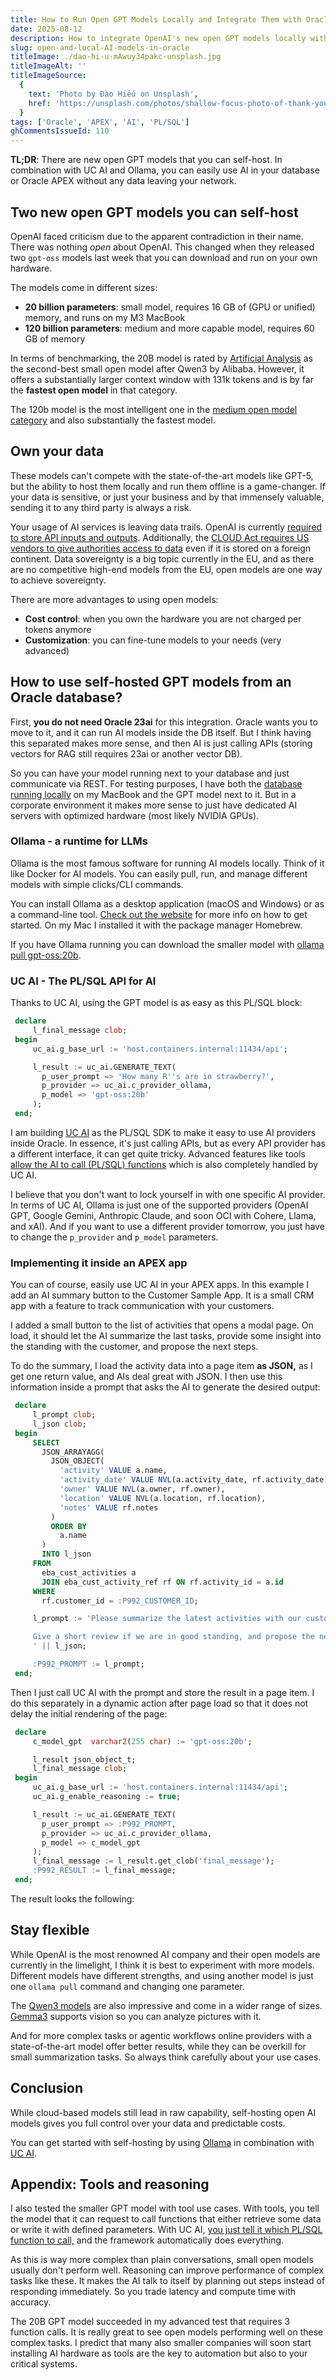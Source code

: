 ```yaml
---
title: How to Run Open GPT Models Locally and Integrate Them with Oracle APEX
date: 2025-08-12
description: How to integrate OpenAI's new open GPT models locally with Ollama and UC AI into an Oracle APEX app.
slug: open-and-local-AI-models-in-oracle
titleImage: ./dao-hi-u-mAwuy34pakc-unsplash.jpg
titleImageAlt: ''
titleImageSource:
  {
    text: 'Photo by Đào Hiếu on Unsplash',
    href: 'https://unsplash.com/photos/shallow-focus-photo-of-thank-you-for-shopping-signage-qvWnGmoTbik',
  }
tags: ['Oracle', 'APEX', 'AI', 'PL/SQL']
ghCommentsIssueId: 110
---
```


**TL;DR**: There are new open GPT models that you can self-host. In combination with UC AI and Ollama, you can easily use AI in your database or Oracle APEX without any data leaving your network.

## Two new open GPT models you can self-host

OpenAI faced criticism due to the apparent contradiction in their name. There was nothing _open_ about OpenAI. This changed when they released two `gpt-oss` models last week that you can download and run on your own hardware.

The models come in different sizes:

- **20 billion parameters**: small model, requires 16 GB of (GPU or unified) memory, and runs on my M3 MacBook
- **120 billion parameters**: medium and more capable model, requires 60 GB of memory

In terms of benchmarking, the 20B model is rated by [Artificial Analysis](https://artificialanalysis.ai/models/open-source/small) as the second-best small open model after Qwen3 by Alibaba. However, it offers a substantially larger context window with 131k tokens and is by far the **fastest open model** in that category.

The 120b model is the most intelligent one in the [medium open model category](https://artificialanalysis.ai/models/open-source/medium) and also substantially the fastest model.

## Own your data

These models can't compete with the state-of-the-art models like GPT-5, but the ability to host them locally and run them offline is a game-changer. If your data is sensitive, or just your business and by that immensely valuable, sending it to any third party is always a risk.

Your usage of AI services is leaving data trails. OpenAI is currently [required to store API inputs and outputs](https://openai.com/index/response-to-nyt-data-demands/). Additionally, the [CLOUD Act requires US vendors to give authorities access to data](https://wire.com/en/blog/cloud-act-eu-data-sovereignty) even if it is stored on a foreign continent. Data sovereignty is a big topic currently in the EU, and as there are no competitive high-end models from the EU, open models are one way to achieve sovereignty.

There are more advantages to using open models:

- **Cost control**: when you own the hardware you are not charged per tokens anymore
- **Customization**: you can fine-tune models to your needs (very advanced)

## How to use self-hosted GPT models from an Oracle database?

First, **you do not need Oracle 23ai** for this integration. Oracle wants you to move to it, and it can run AI models inside the DB itself. But I think having this separated makes more sense, and then AI is just calling APIs (storing vectors for RAG still requires 23ai or another vector DB).

So you can have your model running next to your database and just communicate via REST. For testing purposes, I have both the [database running locally](https://hartenfeller.dev/blog/you-should-have-local-apex) on my MacBook and the GPT model next to it. But in a corporate environment it makes more sense to just have dedicated AI servers with optimized hardware (most likely NVIDIA GPUs).

### Ollama - a runtime for LLMs

Ollama is the most famous software for running AI models locally. Think of it like Docker for AI models. You can easily pull, run, and manage different models with simple clicks/CLI commands.

You can install Ollama as a desktop application (macOS and Windows) or as a command-line tool. [Check out the website](https://ollama.com/download) for more info on how to get started. On my Mac I installed it with the package manager Homebrew.

If you have Ollama running you can download the smaller model with [ollama pull gpt-oss:20b](https://ollama.com/library/gpt-oss:20b).

### UC AI - The PL/SQL API for AI

Thanks to UC AI, using the GPT model is as easy as this PL/SQL block:

```sql
 declare
     l_final_message clob;
 begin
     uc_ai.g_base_url := 'host.containers.internal:11434/api';

     l_result := uc_ai.GENERATE_TEXT(
       p_user_prompt => 'How many R''s are in strawberry?',
       p_provider => uc_ai.c_provider_ollama,
       p_model => 'gpt-oss:20b'
     );
 end;
```

I am building [UC AI](https://www.united-codes.com/products/uc-ai/docs/) as the PL/SQL SDK to make it easy to use AI providers inside Oracle. In essence, it's just calling APIs, but as every API provider has a different interface, it can get quite tricky. Advanced features like tools [allow the AI to call (PL/SQL) functions](https://youtu.be/0Pzi994RRtM) which is also completely handled by UC AI.

I believe that you don't want to lock yourself in with one specific AI provider. In terms of UC AI, Ollama is just one of the supported providers (OpenAI GPT, Google Gemini, Anthropic Claude, and soon OCI with Cohere, Llama, and xAI). And if you want to use a different provider tomorrow, you just have to change the `p_provider` and `p_model` parameters.

### Implementing it inside an APEX app

You can of course, easily use UC AI in your APEX apps. In this example I add an AI summary button to the Customer Sample App. It is a small CRM app with a feature to track communication with your customers.

<BlogImg filename="open-local-ai-activities.png" alt="" />

I added a small button to the list of activities that opens a modal page. On load, it should let the AI summarize the last tasks, provide some insight into the standing with the customer, and propose the next steps.

To do the summary, I load the activity data into a page item **as JSON,** as I get one return value, and AIs deal great with JSON. I then use this information inside a prompt that asks the AI to generate the desired output:

```sql
 declare
     l_prompt clob;
     l_json clob;
 begin
     SELECT
       JSON_ARRAYAGG(
         JSON_OBJECT(
           'activity' VALUE a.name,
           'activity_date' VALUE NVL(a.activity_date, rf.activity_date),
           'owner' VALUE NVL(a.owner, rf.owner),
           'location' VALUE NVL(a.location, rf.location),
           'notes' VALUE rf.notes
         )
         ORDER BY
           a.name
       )
       INTO l_json
     FROM
       eba_cust_activities a
       JOIN eba_cust_activity_ref rf ON rf.activity_id = a.id
     WHERE
       rf.customer_id = :P992_CUSTOMER_ID;

     l_prompt := 'Please summarize the latest activities with our customer "' || :P992_CUSTOMER_NAME || '" in two sentences.

     Give a short review if we are in good standing, and propose the next steps in two sentences.
     ' || l_json;

     :P992_PROMPT := l_prompt;
 end;
```

Then I just call UC AI with the prompt and store the result in a page item. I do this separately in a dynamic action after page load so that it does not delay the initial rendering of the page:

```sql
 declare
     c_model_gpt  varchar2(255 char) := 'gpt-oss:20b';

     l_result json_object_t;
     l_final_message clob;
 begin
     uc_ai.g_base_url := 'host.containers.internal:11434/api';
     uc_ai.g_enable_reasoning := true;

     l_result := uc_ai.GENERATE_TEXT(
       p_user_prompt => :P992_PROMPT,
       p_provider => uc_ai.c_provider_ollama,
       p_model => c_model_gpt
     );
     l_final_message := l_result.get_clob('final_message');
     :P992_RESULT := l_final_message;
 end;
```

The result looks the following:

<BlogImg
  filename="open-local-ai-result.png"
  alt="Modal dialog showing the prompt and the result. The AI did a good job summarizing the activities and proposing next steps."
/>

## Stay flexible

While OpenAI is the most renowned AI company and their open models are currently in the limelight, I think it is best to experiment with more models. Different models have different strengths, and using another model is just one `ollama pull` command and changing one parameter.

The [Qwen3 models](https://ollama.com/library/qwen3) are also impressive and come in a wider range of sizes. [Gemma3](https://ollama.com/library/gemma3) supports vision so you can analyze pictures with it.

And for more complex tasks or agentic workflows online providers with a state-of-the-art model offer better results, while they can be overkill for small summarization tasks. So always think carefully about your use cases.

## Conclusion

While cloud-based models still lead in raw capability, self-hosting open AI models gives you full control over your data and predictable costs.

You can get started with self-hosting by using [Ollama](https://ollama.com/) in combination with [UC AI](https://www.united-codes.com/products/uc-ai/docs/).

## Appendix: Tools and reasoning

I also tested the smaller GPT model with tool use cases. With tools, you tell the model that it can request to call functions that either retrieve some data or write it with defined parameters. With UC AI, [you just tell it which PL/SQL function to call,](https://www.united-codes.com/products/uc-ai/docs/guides/tools/) and the framework automatically does everything.

As this is way more complex than plain conversations, small open models usually don't perform well. Reasoning can improve performance of complex tasks like these. It makes the AI talk to itself by planning out steps instead of responding immediately. So you trade latency and compute time with accuracy.

The 20B GPT model succeeded in my advanced test that requires 3 function calls. It is really great to see open models performing well on these complex tasks. I predict that many also smaller companies will soon start installing AI hardware as tools are the key to automation but also to your critical systems.
